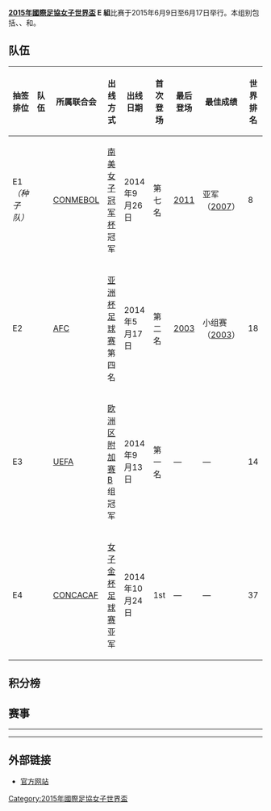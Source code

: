 {{NoteTA
|G1=足球
}}

'''[[2015年國際足協女子世界盃|2015年國際足協女子世界盃]] E 組'''比赛于2015年6月9日至6月17日举行。本组别包括{{nwft|巴西}}、{{nwft|韩国}}、{{nwft|西班牙}}和{{nwft|哥斯达黎加}}。

== 队伍 ==
{| class="wikitable sortable"
|-
! 抽签排位
! 队伍
! 所属联合会
! 出线方式
! 出线日期
! 首次登场
! 最后登场
! 最佳成绩
! 世界排名
|-
| E1''（种子队）'' || style=white-space:nowrap | {{fbw|BRA}} || [[CONMEBOL|CONMEBOL]] || [[2014年南美女子冠军杯足球赛|南美女子冠军杯]]冠军 || 2014年9月26日 || data-sort-value="7" | 第七名 || [[2011年國際足協女子世界盃|2011]] || data-sort-value="6.1" | 亚军 （[[2007年國際足協女子世界盃|2007]]） || 8
|-
| E2 || style=white-space:nowrap | {{fbw|KOR}} || [[AFC|AFC]] || [[2014年女子亞洲盃足球賽|亚洲杯足球赛]]第四名 || 2014年5月17日 || data-sort-value="2" | 第二名 || [[2003年國際足協女子世界盃|2003]] || data-sort-value="1.1" | 小组赛 （[[2003年國際足協女子世界盃|2003]]） || 18
|-
| E3 || style=white-space:nowrap | {{fbw|ESP}} || [[UEFA|UEFA]] || [[2015年國際足協女子世界盃资格赛欧洲区附加赛|欧洲区附加赛]]B组冠军 || 2014年9月13日 || data-sort-value="1" | 第一名 || data-sort-value="2015" | — || data-sort-value="0.0" | — || 14
|-
| E4 || style=white-space:nowrap | {{fbw|CRC}} || [[CONCACAF|CONCACAF]] || [[2014年北美洲女子金杯足球赛|女子金杯足球赛]]亚军 || 2014年10月24日 || data-sort-value="1" | 1st || data-sort-value="2015" | — || data-sort-value="0.0" | — || 37
|}

== 积分榜 ==
{{2015年國際足協女子世界盃E組積分榜}}

== 赛事 ==
{{Football box
| date= 2015年6月9日
| time= 16:00 EDT (UTC−4)
| team1= {{fbw-rt|ESP}}
| score= 1–1
| report= [http://www.fifa.com/womensworldcup/matches/round=268020/match=300269470/index.html 报告]
| team2= {{fbw|CRC}}
| goals1= [[Vicky_Losada|Losada]] {{goal|13}}
| goals2= [[Raquel_Rodriguez_Cedeno|Rogdriguez Cedeno]] {{goal|14}}
| stadium= [[蒙特利尔|蒙特利尔]][[蒙特利尔奥林匹克体育场|蒙特利尔奥林匹克体育场]]
| attendance=10,175
| referee= Salome Di Iorio（{{nfa|ARG}}）
}}
{{Football box
| date= 2015年6月9日
| time= 19:00 EDT (UTC−4)
| team1= {{fbw-rt|BRA}}
| score= 2–0
| report= [http://www.fifa.com/womensworldcup/matches/round=268020/match=300269494/index.html 报告]
| team2= {{fbw|KOR}}
| goals1= [[Formiga_(footballer)|Formiga]] {{goal|33}} <br > [[玛塔|玛塔]] {{goal|53|pen.}}
| goals2=
| stadium= [[蒙特利尔|蒙特利尔]][[蒙特利尔奥林匹克体育场|蒙特利尔奥林匹克体育场]]
| attendance=10,175
| referee= Esther Staubli（{{nfa|SUI}}）
}}
----
{{Football box
| date= 2015年6月13日
| time= 16:00 EDT (UTC−4)
| team1= {{fbw-rt|BRA}}
| score=  1–0
| report= [http://www.fifa.com/womensworldcup/matches/round=268020/match=300269489/index.html 报告]
| team2= {{fbw|ESP}}
| goals1= [[Andressa_Alves|Alves]] {{goal|44}}
| goals2=
| stadium= [[蒙特利尔|蒙特利尔]][[蒙特利尔奥林匹克体育场|蒙特利尔奥林匹克体育场]]
| attendance= 28,623
| referee= Carol-Anne Chenard（{{nfa|CAN}}）
}}
{{Football box
| date= 2015年6月13日
| time= 19:00 EDT (UTC−4)
| team1= {{fbw-rt|KOR}}
| score= 2–2
| report= [http://www.fifa.com/womensworldcup/matches/round=268020/match=300269483/index.html 报告]
| team2= {{fbw|CRC}}
| goals1= [[池笑然|池笑然]] {{goal|21|pen.}} <br> [[全佳儿|全佳儿]] {{goal|25}}
| goals2= [[Melissa_Herrera|Herrera]] {{goal|17}} <br> [[Karla_Villalobos|Villalobos]] {{goal|89}}
| stadium= [[蒙特利尔|蒙特利尔]][[蒙特利尔奥林匹克体育场|蒙特利尔奥林匹克体育场]]
| attendance= 28,623
| referee= Carina Vitulano（{{nfa|ITA}}）
}}
----
{{Football box
| date= 2015年6月17日
| time= 20:00 ADT (UTC−3)
| team1= {{fbw-rt|CRC}}
| score= 0–1
| report= [http://www.fifa.com/womensworldcup/matches/round=268020/match=300269480/index.html 报告]
| team2= {{fbw|BRA}}
| goals1=
| goals2= [[Raquel_Fernandes|Fernandes]] {{goal|83}}
| stadium= [[蒙克顿|蒙克顿]][[蒙克顿体育场|蒙克顿体育场]]
| attendance=
| referee= Thalia Mitsi（{{nfa|GRE}}）
}}
{{Football box
| date= 2015年6月17日
| time= 19:00 EDT (UTC−4)
| team1= {{fbw-rt|KOR}}
| score= 2–1
| report= [http://www.fifa.com/womensworldcup/matches/round=268020/match=300269492/index.html 报告]
| team2= {{fbw|ESP}}
| goals1= [[Cho_Sohyun|Cho So-hyun]] {{goal|53}} <br> [[Kim_Sooyun|Kim Soo-yun]] {{goal|78}}
| goals2= [[Veronica_Boquette|Vero]] {{goal|29}}
| stadium= [[渥太華|渥太華]][[蘭斯顿體育場|蘭斯顿體育場]]
| attendance=
| referee= Anna-Marie Keighley（{{nfa|NZL}}）
}}

== 外部链接 ==
*[http://www.fifa.com/womensworldcup/index.html 官方网站]{{Wayback|url=http://www.fifa.com/womensworldcup/index.html |date=20150604051823 }}

{{2015年國際足協女子世界盃}}
[[Category:2015年國際足協女子世界盃|Category:2015年國際足協女子世界盃]]